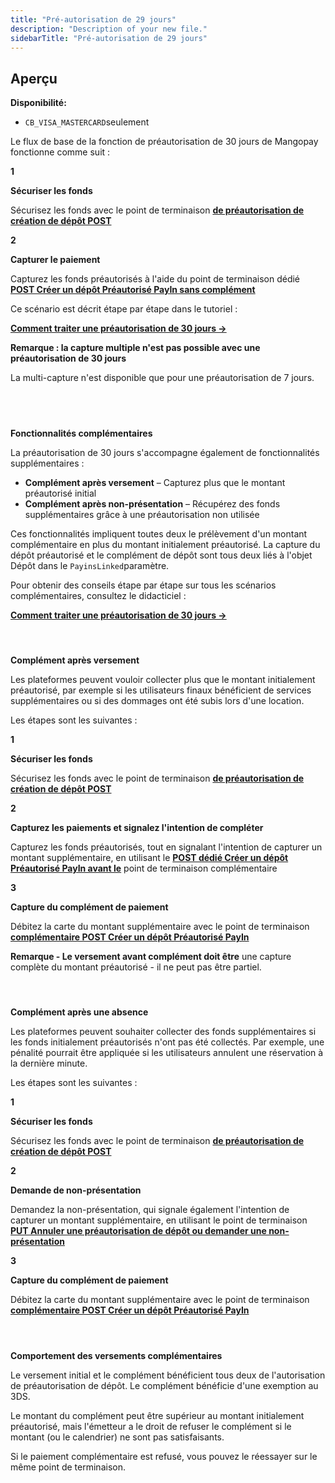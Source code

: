 ```yaml
---
title: "Pré-autorisation de 29 jours"
description: "Description of your new file."
sidebarTitle: "Pré-autorisation de 29 jours"
---
```


## Aperçu

**Disponibilité:**

- `CB_VISA_MASTERCARD`seulement

Le flux de base de la fonction de préautorisation de 30 jours de Mangopay fonctionne comme suit :

**1**

**Sécuriser les fonds**

Sécurisez les fonds avec le point de terminaison [**de préautorisation de création de dépôt POST**](https://docs.mangopay.com/api-reference/deposit-preauthorizations/create-deposit-preauthorization)

**2**

**Capturer le paiement**

Capturez les fonds préautorisés à l'aide du point de terminaison dédié [**POST Créer un dépôt Préautorisé PayIn sans complément**](https://docs.mangopay.com/api-reference/deposit-preauthorizations/create-deposit-preauthorized-payin-without-complement)

Ce scénario est décrit étape par étape dans le tutoriel :

[**Comment traiter une préautorisation de 30 jours →**](https://docs.mangopay.com/guides/payment-methods/card/deposit-preauthorization/how-to)

**Remarque : la capture multiple n'est pas possible avec une préautorisation de 30 jours**

La multi-capture n'est disponible que pour une préautorisation de 7 jours.

## [**​**](https://docs.mangopay.com/guides/payment-methods/card/deposit-preauthorization#complement-features)

**Fonctionnalités complémentaires**

La préautorisation de 30 jours s'accompagne également de fonctionnalités supplémentaires :

- **Complément après versement** – ​​Capturez plus que le montant préautorisé initial
- **Complément après non-présentation** – Récupérez des fonds supplémentaires grâce à une préautorisation non utilisée

Ces fonctionnalités impliquent toutes deux le prélèvement d'un montant complémentaire en plus du montant initialement préautorisé. La capture du dépôt préautorisé et le complément de dépôt sont tous deux liés à l'objet Dépôt dans le `PayinsLinked`paramètre.

Pour obtenir des conseils étape par étape sur tous les scénarios complémentaires, consultez le didacticiel :

[**Comment traiter une préautorisation de 30 jours →**](https://docs.mangopay.com/guides/payment-methods/card/deposit-preauthorization/how-to)

#### [**​**](https://docs.mangopay.com/guides/payment-methods/card/deposit-preauthorization#complement-after-pay-in)

**Complément après versement**

Les plateformes peuvent vouloir collecter plus que le montant initialement préautorisé, par exemple si les utilisateurs finaux bénéficient de services supplémentaires ou si des dommages ont été subis lors d'une location.

Les étapes sont les suivantes :

**1**

**Sécuriser les fonds**

Sécurisez les fonds avec le point de terminaison [**de préautorisation de création de dépôt POST**](https://docs.mangopay.com/api-reference/deposit-preauthorizations/create-deposit-preauthorization)

**2**

**Capturez les paiements et signalez l'intention de compléter**

Capturez les fonds préautorisés, tout en signalant l'intention de capturer un montant supplémentaire, en utilisant le [**POST dédié Créer un dépôt Préautorisé PayIn avant le**](https://docs.mangopay.com/api-reference/deposit-preauthorizations/create-deposit-preauthorized-payin-prior-to-complement) point de terminaison complémentaire

**3**

**Capture du complément de paiement**

Débitez la carte du montant supplémentaire avec le point de terminaison [**complémentaire POST Créer un dépôt Préautorisé PayIn**](https://docs.mangopay.com/api-reference/deposit-preauthorizations/create-deposit-preauthorized-payin-complement)

**Remarque - Le versement avant complément doit être** une capture complète du montant préautorisé - il ne peut pas être partiel.

#### [**​**](https://docs.mangopay.com/guides/payment-methods/card/deposit-preauthorization#complement-after-no-show)

**Complément après une absence**

Les plateformes peuvent souhaiter collecter des fonds supplémentaires si les fonds initialement préautorisés n'ont pas été collectés. Par exemple, une pénalité pourrait être appliquée si les utilisateurs annulent une réservation à la dernière minute.

Les étapes sont les suivantes :

**1**

**Sécuriser les fonds**

Sécurisez les fonds avec le point de terminaison [**de préautorisation de création de dépôt POST**](https://docs.mangopay.com/api-reference/deposit-preauthorizations/create-deposit-preauthorization)

**2**

**Demande de non-présentation**

Demandez la non-présentation, qui signale également l'intention de capturer un montant supplémentaire, en utilisant le point de terminaison [**PUT Annuler une préautorisation de dépôt ou demander une non-présentation**](https://docs.mangopay.com/api-reference/deposit-preauthorizations/cancel-deposit-preauthorization-request-no-show)

**3**

**Capture du complément de paiement**

Débitez la carte du montant supplémentaire avec le point de terminaison [**complémentaire POST Créer un dépôt Préautorisé PayIn**](https://docs.mangopay.com/api-reference/deposit-preauthorizations/create-deposit-preauthorized-payin-complement)

#### [**​**](https://docs.mangopay.com/guides/payment-methods/card/deposit-preauthorization#behavior-of-complement-pay-ins)

**Comportement des versements complémentaires**

Le versement initial et le complément bénéficient tous deux de l'autorisation de préautorisation de dépôt. Le complément bénéficie d'une exemption au 3DS.

Le montant du complément peut être supérieur au montant initialement préautorisé, mais l'émetteur a le droit de refuser le complément si le montant (ou le calendrier) ne sont pas satisfaisants.

Si le paiement complémentaire est refusé, vous pouvez le réessayer sur le même point de terminaison.